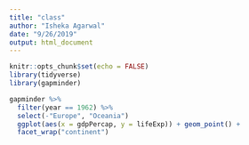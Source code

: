 ```yaml
---
title: "class"
author: "Isheka Agarwal"
date: "9/26/2019"
output: html_document
---
```


```r
knitr::opts_chunk$set(echo = FALSE)
library(tidyverse)
library(gapminder)
```

```r
gapminder %>% 
  filter(year == 1962) %>%
  select(-"Europe", "Oceania")
  ggplot(aes(x = gdpPercap, y = lifeExp)) + geom_point() +
  facet_wrap("continent")
```

